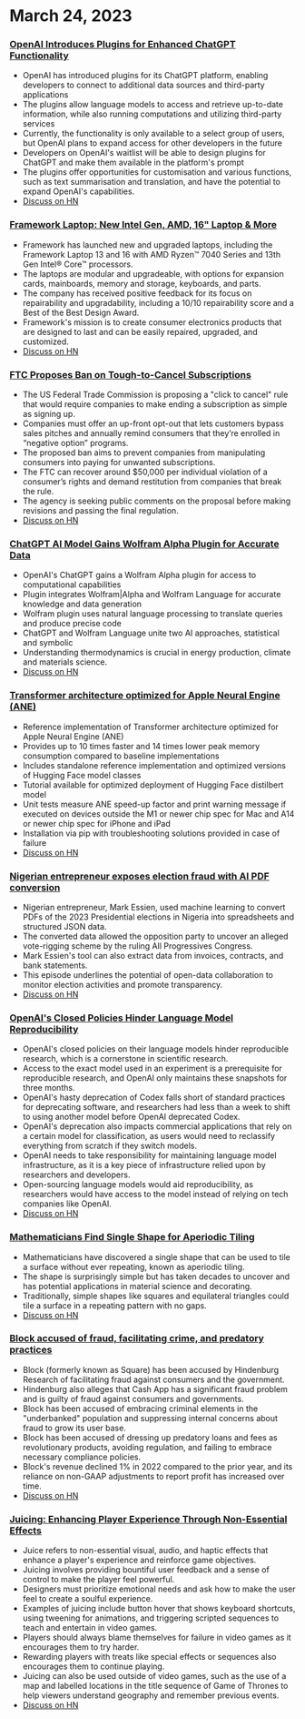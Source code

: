 
<Steps>

# March 24, 2023

### [OpenAI Introduces Plugins for Enhanced ChatGPT Functionality](https://openai.com/blog/chatgpt-plugins)

- OpenAI has introduced plugins for its ChatGPT platform, enabling developers to connect to additional data sources and third-party applications
- The plugins allow language models to access and retrieve up-to-date information, while also running computations and utilizing third-party services
- Currently, the functionality is only available to a select group of users, but OpenAI plans to expand access for other developers in the future
- Developers on OpenAI's waitlist will be able to design plugins for ChatGPT and make them available in the platform's prompt
- The plugins offer opportunities for customisation and various functions, such as text summarisation and translation, and have the potential to expand OpenAI's capabilities.
- [Discuss on HN](http://news.ycombinator.com/item?id=35277677)

### [Framework Laptop: New Intel Gen, AMD, 16" Laptop & More](https://frame.work/)

- Framework has launched new and upgraded laptops, including the Framework Laptop 13 and 16 with AMD Ryzen™ 7040 Series and 13th Gen Intel® Core™ processors.
- The laptops are modular and upgradeable, with options for expansion cards, mainboards, memory and storage, keyboards, and parts.
- The company has received positive feedback for its focus on repairability and upgradability, including a 10/10 repairability score and a Best of the Best Design Award.
- Framework's mission is to create consumer electronics products that are designed to last and can be easily repaired, upgraded, and customized.
- [Discuss on HN](http://news.ycombinator.com/item?id=35277660)

### [FTC Proposes Ban on Tough-to-Cancel Subscriptions](https://www.theverge.com/2023/3/23/23652373/ftc-click-to-cancel-subscription-service-dark-patterns-ban)

- The US Federal Trade Commission is proposing a "click to cancel" rule that would require companies to make ending a subscription as simple as signing up.
- Companies must offer an up-front opt-out that lets customers bypass sales pitches and annually remind consumers that they’re enrolled in “negative option” programs.
- The proposed ban aims to prevent companies from manipulating consumers into paying for unwanted subscriptions.
- The FTC can recover around $50,000 per individual violation of a consumer’s rights and demand restitution from companies that break the rule.
- The agency is seeking public comments on the proposal before making revisions and passing the final regulation.
- [Discuss on HN](http://news.ycombinator.com/item?id=35274519)

### [ChatGPT AI Model Gains Wolfram Alpha Plugin for Accurate Data](https://writings.stephenwolfram.com/2023/03/chatgpt-gets-its-wolfram-superpowers/)

- OpenAI's ChatGPT gains a Wolfram Alpha plugin for access to computational capabilities
- Plugin integrates Wolfram|Alpha and Wolfram Language for accurate knowledge and data generation
- Wolfram plugin uses natural language processing to translate queries and produce precise code
- ChatGPT and Wolfram Language unite two AI approaches, statistical and symbolic
- Understanding thermodynamics is crucial in energy production, climate and materials science.
- [Discuss on HN](http://news.ycombinator.com/item?id=35277925)

### [Transformer architecture optimized for Apple Neural Engine (ANE)](https://github.com/apple/ml-ane-transformers)

- Reference implementation of Transformer architecture optimized for Apple Neural Engine (ANE)
- Provides up to 10 times faster and 14 times lower peak memory consumption compared to baseline implementations
- Includes standalone reference implementation and optimized versions of Hugging Face model classes
- Tutorial available for optimized deployment of Hugging Face distilbert model
- Unit tests measure ANE speed-up factor and print warning message if executed on devices outside the M1 or newer chip spec for Mac and A14 or newer chip spec for iPhone and iPad
- Installation via pip with troubleshooting solutions provided in case of failure
- [Discuss on HN](http://news.ycombinator.com/item?id=35282325)

### [Nigerian entrepreneur exposes election fraud with AI PDF conversion](https://markessien.com/posts/drama_of_transcription/)

- Nigerian entrepreneur, Mark Essien, used machine learning to convert PDFs of the 2023 Presidential elections in Nigeria into spreadsheets and structured JSON data.
- The converted data allowed the opposition party to uncover an alleged vote-rigging scheme by the ruling All Progressives Congress.
- Mark Essien's tool can also extract data from invoices, contracts, and bank statements.
- This episode underlines the potential of open-data collaboration to monitor election activities and promote transparency.
- [Discuss on HN](http://news.ycombinator.com/item?id=35272227)

### [OpenAI's Closed Policies Hinder Language Model Reproducibility](https://aisnakeoil.substack.com/p/openais-policies-hinder-reproducible)

- OpenAI's closed policies on their language models hinder reproducible research, which is a cornerstone in scientific research.
- Access to the exact model used in an experiment is a prerequisite for reproducible research, and OpenAI only maintains these snapshots for three months.
- OpenAI's hasty deprecation of Codex falls short of standard practices for deprecating software, and researchers had less than a week to shift to using another model before OpenAI deprecated Codex.
- OpenAI's deprecation also impacts commercial applications that rely on a certain model for classification, as users would need to reclassify everything from scratch if they switch models.
- OpenAI needs to take responsibility for maintaining language model infrastructure, as it is a key piece of infrastructure relied upon by researchers and developers.
- Open-sourcing language models would aid reproducibility, as researchers would have access to the model instead of relying on tech companies like OpenAI.
- [Discuss on HN](http://news.ycombinator.com/item?id=35269304)

### [Mathematicians Find Single Shape for Aperiodic Tiling](https://www.newscientist.com/article/2365363-mathematicians-discover-shape-that-can-tile-a-wall-and-never-repeat/)

- Mathematicians have discovered a single shape that can be used to tile a surface without ever repeating, known as aperiodic tiling.
- The shape is surprisingly simple but has taken decades to uncover and has potential applications in material science and decorating.
- Traditionally, simple shapes like squares and equilateral triangles could tile a surface in a repeating pattern with no gaps.
- [Discuss on HN](http://news.ycombinator.com/item?id=35273707)

### [Block accused of fraud, facilitating crime, and predatory practices](https://hindenburgresearch.com/block/)

- Block (formerly known as Square) has been accused by Hindenburg Research of facilitating fraud against consumers and the government.
- Hindenburg also alleges that Cash App has a significant fraud problem and is guilty of fraud against consumers and governments.
- Block has been accused of embracing criminal elements in the "underbanked" population and suppressing internal concerns about fraud to grow its user base.
- Block has been accused of dressing up predatory loans and fees as revolutionary products, avoiding regulation, and failing to embrace necessary compliance policies.
- Block's revenue declined 1% in 2022 compared to the prior year, and its reliance on non-GAAP adjustments to report profit has increased over time.
- [Discuss on HN](http://news.ycombinator.com/item?id=35273782)

### [Juicing: Enhancing Player Experience Through Non-Essential Effects](https://garden.bradwoods.io/notes/design/juice)

- Juice refers to non-essential visual, audio, and haptic effects that enhance a player's experience and reinforce game objectives.
- Juicing involves providing bountiful user feedback and a sense of control to make the player feel powerful.
- Designers must prioritize emotional needs and ask how to make the user feel to create a soulful experience.
- Examples of juicing include button hover that shows keyboard shortcuts, using tweening for animations, and triggering scripted sequences to teach and entertain in video games.
- Players should always blame themselves for failure in video games as it encourages them to try harder.
- Rewarding players with treats like special effects or sequences also encourages them to continue playing.
- Juicing can also be used outside of video games, such as the use of a map and labelled locations in the title sequence of Game of Thrones to help viewers understand geography and remember previous events.
- [Discuss on HN](http://news.ycombinator.com/item?id=35273139)

</Steps>
